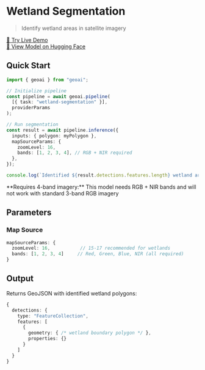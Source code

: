 
# Wetland Segmentation

> Identify wetland areas in satellite imagery

<VideoEmbed
  src="https://geobase-docs.s3.amazonaws.com/geobase-ai-assets/wetland-segmentation.mp4"
  title="Wetland Segmentation Demo"
/>

<div style={{ textAlign: "center", marginTop: "1rem" }}>
  <a
    href="https://docs.geobase.app/geoai-live/tasks/wetland-segmentation"
    target="_blank"
    rel="noopener noreferrer"
    style={{
      display: "inline-flex",
      alignItems: "center",
      gap: "0.5rem",
      padding: "0.5rem 1rem",
      backgroundColor: "#3b82f6",
      color: "white",
      textDecoration: "none",
      borderRadius: "0.375rem",
      fontWeight: "500",
      transition: "background-color 0.2s",
    }}
    className="live-demo-button"
  >
    🚀 Try Live Demo
  </a>
</div>

<style jsx>{`
  .live-demo-button:hover {
    background-color: #2563eb !important;
  }
`}</style>

<div style={{ textAlign: "center", marginTop: "0.5rem" }}>
  <a
    href="https://huggingface.co/geobase/wetland-segmentation"
    target="_blank"
    rel="noopener noreferrer"
    style={{
      fontSize: "0.875rem",
      color: "#6b7280",
      textDecoration: "none",
    }}
  >
    🤗 View Model on Hugging Face
  </a>
</div>

## Quick Start

```typescript
import { geoai } from "geoai";

// Initialize pipeline
const pipeline = await geoai.pipeline(
  [{ task: "wetland-segmentation" }],
  providerParams
);

// Run segmentation
const result = await pipeline.inference({
  inputs: { polygon: myPolygon },
  mapSourceParams: {
    zoomLevel: 16,
    bands: [1, 2, 3, 4], // RGB + NIR required
  },
});

console.log(`Identified ${result.detections.features.length} wetland areas`);
```

<Callout type="warning" emoji="🌊">
  **Requires 4-band imagery:** This model needs RGB + NIR bands and will not
  work with standard 3-band RGB imagery
</Callout>

## Parameters

### Map Source

```typescript
mapSourceParams: {
  zoomLevel: 16,           // 15-17 recommended for wetlands
  bands: [1, 2, 3, 4]     // Red, Green, Blue, NIR (all required)
}
```

## Output

Returns GeoJSON with identified wetland polygons:

```typescript
{
  detections: {
    type: "FeatureCollection",
    features: [
      {
        geometry: { /* wetland boundary polygon */ },
        properties: {}
      }
    ]
  }
}
```
